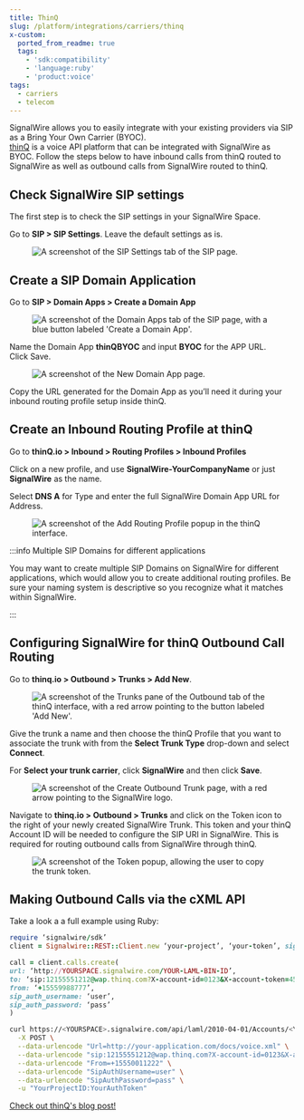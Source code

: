 ```yaml
---
title: ThinQ
slug: /platform/integrations/carriers/thinq
x-custom:
  ported_from_readme: true
  tags:
    - 'sdk:compatibility'
    - 'language:ruby'
    - 'product:voice'
tags:
  - carriers
  - telecom
---
```



SignalWire allows you to easily integrate with your existing providers via SIP as a Bring Your Own Carrier (BYOC).  
[thinQ](https://www.thinq.com/) is a voice API platform that can be integrated with SignalWire as BYOC.  Follow the steps below to have inbound calls from thinQ routed to SignalWire as well as outbound calls from SignalWire routed to thinQ.

Check SignalWire SIP settings
-----------------------------

The first step is to check the SIP settings in your SignalWire Space. 

Go to **SIP > SIP Settings**.  Leave the default settings as is.

<figure>
  <img className="img-800" src={require("./544a9af-sip_settings.webP").default} alt="A screenshot of the SIP Settings tab of the SIP page." />
</figure>

Create a SIP Domain Application
-------------------------------

Go to **SIP > Domain Apps > Create a Domain App**

<figure>
  <img className="img-800" src={require("./05cec88-create_domain_app.webP").default} alt="A screenshot of the Domain Apps tab of the SIP page, with a blue button labeled 'Create a Domain App'." />
</figure>

Name the Domain App **thinQBYOC** and input **BYOC** for the APP URL.  
Click Save.

<figure>
  <img className="img-800" src={require("./799bebe-edit_domain_app.webP").default} alt="A screenshot of the New Domain App page." />
</figure>

Copy the URL generated for the Domain App as you’ll need it during your inbound routing profile setup inside thinQ.

Create an Inbound Routing Profile at thinQ
------------------------------------------

Go to **thinQ.io > Inbound > Routing Profiles > Inbound Profiles**

Click on a new profile, and use **SignalWire-YourCompanyName** or just **SignalWire** as the name.

Select **DNS A** for Type and enter the full SignalWire Domain App URL for Address. 

<figure>
  <img className="img-800" src={require("./ab65522-thinq_routing.webP").default} alt="A screenshot of the Add Routing Profile popup in the thinQ interface." />
</figure>


:::info Multiple SIP Domains for different applications

You may want to create multiple SIP Domains on SignalWire for different applications, which would allow you to create additional routing profiles. Be sure your naming system is descriptive so you recognize what it matches within SignalWire.

:::

Configuring SignalWire for thinQ Outbound Call Routing
------------------------------------------------------

Go to **thinq.io > Outbound > Trunks > Add New**.

<figure>
  <img className="img-800" src={require("./926d611-thinq_outbound.webP").default} alt="A screenshot of the Trunks pane of the Outbound tab of the thinQ interface, with a red arrow pointing to the button labeled 'Add New'." />
</figure>

Give the trunk a name and then choose the thinQ Profile that you want to associate the trunk with from the **Select Trunk Type** drop-down and select **Connect**.

For **Select your trunk carrier**, click **SignalWire** and then click **Save**.

<figure>
  <img className="img-800" src={require("./132676c-thinq_trunk.webP").default} alt="A screenshot of the Create Outbound Trunk page, with a red arrow pointing to the SignalWire logo." />
</figure>

Navigate to **thinq.io > Outbound > Trunks** and click on the Token icon to the right of your newly created SignalWire Trunk.  This token and your thinQ Account ID will be needed to configure the SIP URI in SignalWire. This is required for routing outbound calls from SignalWire through thinQ. 

<figure>
  <img className="img-800" src={require("./e6b6e90-thinq_token.webP").default} alt="A screenshot of the Token popup, allowing the user to copy the trunk token." />
</figure>

Making Outbound Calls via the cXML API
-----------------------------------------------

Take a look a a full example using Ruby:

```ruby
require ‘signalwire/sdk’
client = Signalwire::REST::Client.new ‘your-project’, ‘your-token’, signalwire_space_url: “example.signalwire.com”

call = client.calls.create(
url: ‘http://YOURSPACE.signalwire.com/YOUR-LAML-BIN-ID’,
to: ‘sip:12155551212@wap.thinq.com?X-account-id=0123&X-account-token=4567890;transport=udp?header1=foo&header2=bar’,
from: ‘+15559988777’,
sip_auth_username: ‘user’,
sip_auth_password: ‘pass’
)
```

```bash
curl https://<YOURSPACE>.signalwire.com/api/laml/2010-04-01/Accounts/<YOURACCOUNTSID>/Calls.json \
  -X POST \
  --data-urlencode "Url=http://your-application.com/docs/voice.xml" \
  --data-urlencode "sip:12155551212@wap.thinq.com?X-account-id=0123&X-account-token=4567890;transport=udp?header1=foo&header2=bar" \
  --data-urlencode "From=+15550011222" \
  --data-urlencode "SipAuthUsername=user" \
  --data-urlencode "SipAuthPassword=pass" \
  -u "YourProjectID:YourAuthToken"
```

[Check out thinQ's blog post!](https://www.thinq.com/blog/signalwire-with-thinq-integration-inbound-outbound-voice)
